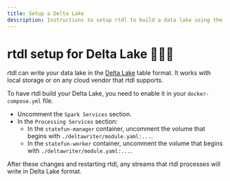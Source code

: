```yaml
---
title: Setup a Delta Lake
description: Instructions to setup rtdl to build a data lake using the Delta Lake format
---
```


# rtdl setup for Delta Lake 🤷🏽‍♂️

rtdl can write your data lake in the [Delta Lake](https://delta.io/) table format. It works with local storage or on any cloud vendor that rtdl supports.

To have rtdl build your Delta Lake, you need to enable it in your `docker-compose.yml` file.
* Uncomment the `Spark Services` section.
* In the `Processing Services` section:
  * In the `statefun-manager` container, uncomment the volume that begins with `./deltawriter/module.yaml:...`.
  * In the `statefun-worker` container, uncomment the volume that begins with `./deltawriter/module.yaml:...`.

After these changes and restarting rtdl, any streams that rtdl processes will write in Delta Lake format.
